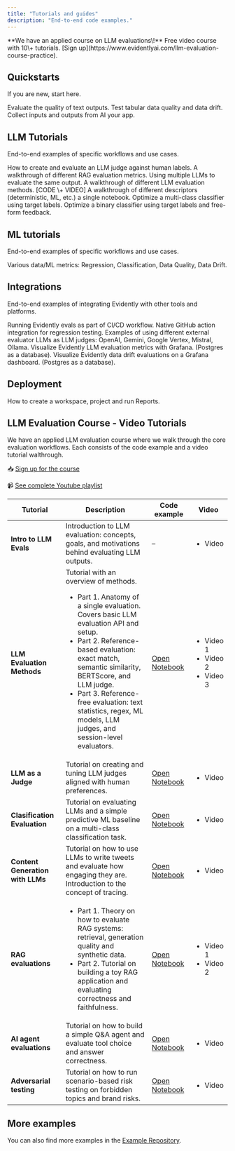 ```yaml
---
title: "Tutorials and guides"
description: "End-to-end code examples."
---
```


<Note>
  **We have an applied course on LLM evaluations\!** Free video course with 10\+ tutorials. [Sign up](https://www.evidentlyai.com/llm-evaluation-course-practice).
</Note>

## Quickstarts

If you are new, start here.

<CardGroup cols={3}>
  <Card title="LLM quickstart" icon="comment-text" href="/quickstart_llm">
    Evaluate the quality of text outputs.
  </Card>
  <Card title="ML quickstart" icon="table" href="/quickstart_ml">
    Test tabular data quality and data drift.
  </Card>
  <Card title="Tracing quickstart" icon="bars-staggered" href="/quickstart_tracing">
    Collect inputs and outputs from AI your app.
  </Card>
</CardGroup>

## LLM Tutorials

End-to-end examples of specific workflows and use cases.

<CardGroup cols={2}>
  <Card title="LLM as a judge" icon="scale-balanced" href="/examples/LLM_judge">
    How to create and evaluate an LLM judge against human labels.
  </Card>
  <Card title="RAG evaluation" icon="comment" href="/examples/LLM_rag_evals">
    A walkthrough of different RAG evaluation metrics.
  </Card>
  <Card title="LLM as a jury" icon="dice" href="LLM_jury">
    Using multiple LLMs to evaluate the same output.
  </Card>
  <Card title="LLM evaluation methods" icon="text" href="LLM_evals">
    A walkthrough of different LLM evaluation methods. [CODE \+ VIDEO]
  </Card>
  <Card title="Descriptor cookbook" icon="book" href="https://github.com/evidentlyai/evidently/blob/main/examples/cookbook/descriptors.ipynb">
    A walkthrough of different descriptors (deterministic, ML, etc.) a single notebook.
  </Card>
  <Card title="LLM judge prompt optimization (1)" icon="hotel" href="https://github.com/evidentlyai/evidently/blob/main/examples/cookbook/prompt_optimization_bookings_example.ipynb">
    Optimize a multi-class classifier using target labels.
  </Card>
  <Card title="LLM judge prompt optimization (2)" icon="code" href="https://github.com/evidentlyai/evidently/blob/main/examples/cookbook/prompt_optimization_code_review_example.ipynb">
    Optimize a binary classifier using target labels and free-form feedback.
  </Card>
</CardGroup>

## ML tutorials

End-to-end examples of specific workflows and use cases.

<CardGroup cols={2}>
  <Card title="Metric cookbook" icon="book" href="https://github.com/evidentlyai/evidently/blob/main/examples/cookbook/metrics.ipynb">
    Various data/ML metrics: Regression, Classification, Data Quality, Data Drift.
  </Card>
</CardGroup>

## Integrations

End-to-end examples of integrating Evidently with other tools and platforms.

<CardGroup cols={2}>
  <Card title="GitHub actions" icon="code" href="/examples/GitHub_actions">
    Running Evidently evals as part of CI/CD workflow. Native GitHub action integration for regression testing.
  </Card>
  <Card title="Different LLM providers as judges" icon="sparkles" href="https://github.com/evidentlyai/evidently/blob/main/examples/future_examples/llm_providers.ipynb">
    Examples of using different external evaluator LLMs as LLM judges: OpenAI, Gemini, Google Vertex, Mistral, Ollama.
  </Card>
  <Card title="Evidently + Grafana: LLM evals" icon="bar-chart" href="https://github.com/evidentlyai/evidently/tree/main/examples/llm_eval_grafana_dashboard">
    Visualize Evidently LLM evaluation metrics with Grafana. (Postgres as a database).
  </Card>
  <Card title="Evidently+ Grafana: Data drift" icon="bar-chart" href="https://github.com/evidentlyai/evidently/tree/main/examples/data_drift_grafana_dashboard">
    Visualize Evidently data drift evaluations on a Grafana dashboard. (Postgres as a database).
  </Card>
</CardGroup>


## Deployment

<CardGroup cols={2}>
  <Card title="Evidently Open-source UI tutorial" icon="laptop-code" href="https://github.com/evidentlyai/evidently/blob/main/examples/service/workspace_tutorial.ipynb">
    How to create a workspace, project and run Reports.
  </Card>
</CardGroup>

## LLM Evaluation Course - Video Tutorials

We have an applied LLM evaluation course where we walk through the core evaluation workflows. Each consists of the code example and a video tutorial walthrough.

📥 [Sign up for the course](https://www.evidentlyai.com/llm-evaluation-course-practice)

📹 [See complete Youtube playlist](https://www.youtube.com/watch?v=K8LLVi5Xrh8&list=PL9omX6impEuNTr0KGLChHwhvN-q3ZF12d&index=2)

| **Tutorial**                     | **Description**                                                                                                                                                                                                                                                                                                                                                                                                                                            | **Code example**                                                                                                                         | **Video**                                                                                                                                 |
| -------------------------------- | ---------------------------------------------------------------------------------------------------------------------------------------------------------------------------------------------------------------------------------------------------------------------------------------------------------------------------------------------------------------------------------------------------------------------------------------------------------- | ---------------------------------------------------------------------------------------------------------------------------------------- | ----------------------------------------------------------------------------------------------------------------------------------------- |
| **Intro to LLM Evals**           | Introduction to LLM evaluation: concepts, goals, and motivations behind evaluating LLM outputs.                                                                                                                                                                                                                                                                                                                                                            | –                                                                                                                                        | <ul>        <li>        Video</li>                </ul>                                                                                   |
| **LLM Evaluation Methods**       | Tutorial with an overview of methods. <ul>        <li>        Part 1. Anatomy of a single evaluation. Covers basic LLM evaluation API and setup.</li>                <li>        Part 2. Reference-based evaluation: exact match, semantic similarity, BERTScore, and LLM judge.</li>                <li>        Part 3. Reference-free evaluation: text statistics, regex, ML models, LLM judges, and session-level evaluators.</li>                </ul> | [Open Notebook](https://github.com/evidentlyai/community-examples/blob/main/learn/LLMCourse_Tutorial_1_Intro_to_LLM_evals_methods.ipynb) | <ul>        <li>        Video 1</li>                <li>        Video 2</li>                <li>        Video 3</li>                </ul> |
| **LLM as a Judge**               | Tutorial on creating and tuning LLM judges aligned with human preferences.                                                                                                                                                                                                                                                                                                                                                                                 | [Open Notebook](LLMCourse_Tutorial_2_LLM_as_a_judge.ipynb)                                                                               | <ul>        <li>        Video</li>                </ul>                                                                                   |
| **Clasification Evaluation**     | Tutorial on evaluating LLMs and a simple predictive ML baseline on a multi-class classification task.                                                                                                                                                                                                                                                                                                                                                      | [Open Notebook](https://github.com/evidentlyai/community-examples/blob/main/learn/LLMCourse_Classification_Evals.ipynb)                  | <ul>        <li>        Video</li>                </ul>                                                                                   |
| **Content Generation with LLMs** | Tutorial on how to use LLMs to write tweets and evaluate how engaging they are. Introduction to the concept of tracing.                                                                                                                                                                                                                                                                                                                                    | [Open Notebook](https://github.com/evidentlyai/community-examples/blob/main/learn/LLMCourse_Content_Generation_Evals.ipynb)              | <ul>        <li>        Video</li>                </ul>                                                                                   |
| **RAG evaluations**              | <ul>        <li>        Part 1. Theory on how to evaluate RAG systems: retrieval, generation quality and synthetic data.</li>                <li>        Part 2. Tutorial on building a toy RAG application and evaluating correctness and faithfulness.</li>                </ul>                                                                                                                                                                         | [Open Notebook](https://github.com/evidentlyai/community-examples/blob/main/learn/LLMCourse_RAG_Evals.ipynb)                             | <ul>        <li>        Video 1</li>                <li>        Video 2</li>                </ul>                                         |
| **AI agent evaluations**         | Tutorial on how to build a simple Q&A agent and evaluate tool choice and answer correctness.                                                                                                                                                                                                                                                                                                                                                               | [Open Notebook](https://github.com/evidentlyai/community-examples/blob/main/learn/LLMCourse_Agent_Evals.ipynb)                           | <ul>        <li>        Video</li>                </ul>                                                                                   |
| **Adversarial testing**          | Tutorial on how to run scenario-based risk testing on forbidden topics and brand risks.                                                                                                                                                                                                                                                                                                                                                                    | [Open Notebook](https://github.com/evidentlyai/community-examples/blob/main/learn/LLMCourse_Adversarial_Testing.ipynb)                   | <ul>        <li>        Video</li>                </ul>                                                                                   |

## More examples

You can also find more examples in the [Example Repository](https://github.com/evidentlyai/community-examples).